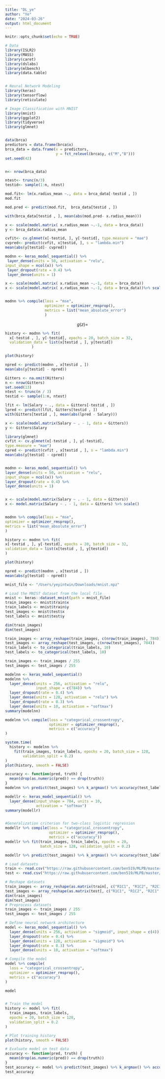 ```yaml
---
title: "DL_ye"
author: "Ye"
date: "2024-03-26"
output: html_document
---
```


```r
knitr::opts_chunk$set(echo = TRUE)

# Data
library(ISLR2)
library(MASS)
library(caret)
library(dslabs)
library(mlbench)
library(data.table)


# Neural Network Modeling
library(keras)
library(tensorflow)
library(reticulate)

# Image Classification with MNIST
library(mnist)
library(ggplot2)
library(tidyverse)
library(glmnet)



```



```r
data(brca)
predictors = data.frame(brca$x)
brca_data = data.frame(x = predictors, 
                       y = fct_relevel(brca$y, c("M","B"))) 
set.seed(42)


n<- nrow(brca_data)

ntest<- trunc(n/3)
testid<- sample(1:n, ntest)
```

```r
mod.fit<- lm(x.radius_mean ~., data = brca_data[-testid , ])
mod.fit
```
```r
mod.pred <- predict(mod.fit,  brca_data[testid , ])

with(brca_data[testid , ], mean(abs(mod.pred- x.radius_mean)))
```

```r
x <- scale(model.matrix( x.radius_mean ~.-1, data = brca_data))
y <- brca_data$x.radius_mean

cvfit<- cv.glmnet(x[-testid, ], y[-testid], type.measure = "mae")
cvpred<- predict(cvfit, x[testid, ], s = "lambda.min")
mean(abs(y[testid]- cvpred))

```


```r
modnn <- keras_model_sequential() %>%
 layer_dense(units = 50, activation = "relu",
input_shape = ncol(x)) %>%
 layer_dropout(rate = 0.4) %>%
 layer_dense(units = 1)

x <- scale(model.matrix( x.radius_mean ~.-1, data = brca_data))
x <- scale(model.matrix( x.radius_mean ~.-1, data = brca_data))%>% scale()


modnn %>% compile(loss = "mse",
                  optimizer = optimizer_rmsprop(),
                  metrics = list("mean_absolute_error")
                  )
```
$$g(z) = $$


```r
history <- modnn %>% fit(
  x[-testid , ], y[-testid], epochs = 20, batch_size = 32,
  validation_data = list(x[testid , ], y[testid])
            )
```
```r
plot(history)
```

```r
npred <- predict(modnn , x[testid , ])
mean(abs(y[testid] - npred))
```



```r
Gitters <- na.omit(Hitters)
n <- nrow(Gitters)
set.seed(13)
ntest <- trunc(n / 3)
testid <- sample(1:n, ntest)

lfit <- lm(Salary ~ ., data = Gitters[-testid , ])
lpred <- predict(lfit, Gitters[testid , ])
with(Gitters[testid , ], mean(abs(lpred - Salary)))

x <- scale(model.matrix(Salary ~ . - 1, data = Gitters))
y <- Gitters$Salary

library(glmnet)
cvfit <- cv.glmnet(x[-testid , ], y[-testid],
type.measure = "mae")
cpred <- predict(cvfit , x[testid , ], s = "lambda.min")
mean(abs(y[testid] - cpred))


modnn <- keras_model_sequential() %>%
layer_dense(units = 50, activation = "relu",
input_shape = ncol(x)) %>%
layer_dropout(rate = 0.4) %>%
layer_dense(units = 1)


x <- scale(model.matrix(Salary ~ . - 1, data = Gitters))
x <- model.matrix(Salary ~ . - 1, data = Gitters) %>% scale()


modnn %>% compile(loss = "mse",
optimizer = optimizer_rmsprop(),
metrics = list("mean_absolute_error")
)

history <- modnn %>% fit(
x[-testid , ], y[-testid], epochs = 20, batch_size = 32,
validation_data = list(x[testid , ], y[testid])
)

plot(history)

npred <- predict(modnn , x[testid , ])
mean(abs(y[testid] - npred))
```


```r
mnist_file <- "/Users/yeyintwin/Downloads/mnist.npz"

# Load the MNIST dataset from the local file
mnist <- keras::dataset_mnist(path = mnist_file)
train_images <- mnist$train$x
train_labels <- mnist$train$y
test_images <- mnist$test$x
test_labels <- mnist$test$y

dim(train_images)
dim(test_images)

train_images <- array_reshape(train_images, c(nrow(train_images), 784))
test_images <- array_reshape(test_images, c(nrow(test_images), 784))
train_labels <- to_categorical(train_labels, 10)
test_labels <- to_categorical(test_labels, 10)

train_images <- train_images / 255
test_images <- test_images / 255

modelnn <- keras_model_sequential()
modelnn %>%
  layer_dense(units = 256, activation = "relu",
              input_shape = c(784)) %>%
  layer_dropout(rate = 0.4) %>%
  layer_dense(units = 128, activation = "relu") %>%
  layer_dropout(rate = 0.3) %>%
  layer_dense(units = 10, activation = "softmax")
summary(modelnn)

modelnn %>% compile(loss = "categorical_crossentropy",
                    optimizer = optimizer_rmsprop(), 
                    metrics = c("accuracy")
)

system.time(
  history <- modelnn %>%
    fit(train_images, train_labels, epochs = 20, batch_size = 128,
        validation_split = 0.2)
)
plot(history, smooth = FALSE)

accuracy <- function(pred, truth) {
  mean(drop(as.numeric(pred)) == drop(truth))
}
modelnn %>% predict(test_images) %>% k_argmax() %>% accuracy(test_labels)

modellr <- keras_model_sequential() %>%
  layer_dense(input_shape = 784, units = 10,
              activation = "softmax")
summary(modellr)


#Generalization criterion for two-class logistic regression
modellr %>% compile(loss = "categorical_crossentropy",
                    optimizer = optimizer_rmsprop(), 
                    metrics = c("accuracy"))
modellr %>% fit(train_images, train_labels, epochs = 20,
                batch_size = 128, validation_split = 0.2)

modellr %>% predict(test_images) %>% k_argmax() %>% accuracy(test_labels)

```


<!-- ```{r} -->
<!-- # Load Breast Cancer Wisconsin (Diagnostic) dataset -->
<!-- data("BreastCancer", package = "mlbench") -->

<!-- # Convert the dataset to a data frame -->
<!-- breast_cancer_df <- as.data.frame(BreastCancer) -->

<!-- # Preprocess the data -->
<!-- x <- as.matrix(breast_cancer_df[, -1])  # Exclude the first column (ID) -->
<!-- x <- as.data.frame(x)  # Convert x to a data frame -->
<!-- x <- lapply(x, as.numeric)  # Convert all columns to numeric -->
<!-- x <- do.call(cbind, x)  # Combine columns into a matrix -->
<!-- y <- ifelse(breast_cancer_df$Class == "benign", 0, 1)  # Convert labels to 0 (benign) and 1 (malignant) -->
<!-- y <- to_categorical(y, 2)  # One-hot encode labels for binary classification -->

<!-- # Standardize features -->
<!-- x <- scale(x) -->

<!-- # Split data into training and testing sets -->
<!-- set.seed(123) -->
<!-- indices <- sample(1:nrow(x), nrow(x) * 0.8)  # 80% for training, 20% for testing -->
<!-- x_train <- x[indices, ] -->
<!-- y_train <- y[indices, ] -->
<!-- x_test <- x[-indices, ] -->
<!-- y_test <- y[-indices, ] -->

<!-- # Define the neural network model -->
<!-- model <- keras_model_sequential() %>% -->
<!--   layer_dense(units = 256, activation = "relu", input_shape = ncol(x_train)) %>% -->
<!--   layer_dropout(rate = 0.4) %>% -->
<!--   layer_dense(units = 128, activation = "relu") %>% -->
<!--   layer_dropout(rate = 0.3) %>% -->
<!--   layer_dense(units = 2, activation = "softmax") -->

<!-- # Compile the model -->
<!-- model %>% compile( -->
<!--   loss = "categorical_crossentropy", -->
<!--   optimizer = optimizer_rmsprop(), -->
<!--   metrics = c("accuracy") -->
<!-- ) -->

<!-- # Train the model -->
<!-- history <- model %>% fit( -->
<!--   x_train, y_train, epochs = 30, batch_size = 128, -->
<!--   validation_split = 0.2 -->
<!-- ) -->

<!-- # Plot training history -->
<!-- plot(history, smooth = FALSE) -->

<!-- # Evaluate model on test data -->
<!-- accuracy <- function(pred, truth) { -->
<!--   pred_class <- max.col(pred) - 1  # Convert one-hot encoded predictions to class labels -->
<!--   truth_class <- max.col(truth) - 1  # Convert one-hot encoded truth to class labels -->
<!--   mean(pred_class == truth_class) -->
<!-- } -->

<!-- model %>% evaluate(x_test, y_test) -->

<!-- ``` -->

```r
# Load datasets
train <- read.csv("https://raw.githubusercontent.com/ben519/MLPB/master/Problems/Classify%20Images%20of%20Stairs/_Data/train.csv")
test <- read.csv("https://raw.githubusercontent.com/ben519/MLPB/master/Problems/Classify%20Images%20of%20Stairs/_Data/test.csv")

# Reshape datasets
train_images <- array_reshape(as.matrix(train[, c("R1C1", "R1C2", "R2C1", "R2C2")]), c(nrow(train), 4))
test_images <- array_reshape(as.matrix(test[, c("R1C1", "R1C2", "R2C1", "R2C2")]), c(nrow(test), 4))
dim(train_images)
dim(test_images)
# Preprocess datasets
train_images <- train_images / 255
test_images <- test_images / 255

# Define neural network architecture
model <- keras_model_sequential() %>%
  layer_dense(units = 256, activation = "sigmoid", input_shape = c(4)) %>%
  layer_dropout(rate = 0.4) %>%
  layer_dense(units = 128, activation = "sigmoid") %>%
  layer_dropout(rate = 0.3) %>%
  layer_dense(units = 10, activation = "softmax")

# Compile the model
model %>% compile(
  loss = "categorical_crossentropy",
  optimizer = optimizer_rmsprop(), 
  metrics = c("accuracy")
)

model


# Train the model
history <- model %>% fit(
  train_images, train_labels, 
  epochs = 20, batch_size = 128,
  validation_split = 0.2
)

# Plot training history
plot(history, smooth = FALSE)

# Evaluate model on test data
accuracy <- function(pred, truth) {
  mean(drop(as.numeric(pred)) == drop(truth))
}
test_accuracy <- model %>% predict(test_images) %>% k_argmax() %>% accuracy(test_labels)
test_accuracy

```


